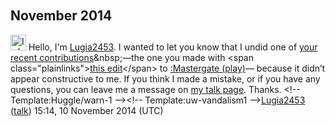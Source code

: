 <article id="44357374" title=User talk:Ladi Folarin>
	<talkpage id="44357374" title="User talk:Ladi Folarin">
== November 2014 ==

[[File:Information.svg|25px|alt=Information icon]] Hello, I'm [[User:Lugia2453|Lugia2453]]. I wanted to let you know that I undid one of [[Special:Contributions/Ladi Folarin|your recent contributions]]&amp;nbsp;—the one you made with &lt;span class=&quot;plainlinks&quot;&gt;[https://en.wikipedia.org/w/index.php?title=Mastergate%20%28play%29&amp;diff=633236945 this edit]&lt;/span&gt; to [[:Mastergate (play)]]— because it didn’t appear constructive to me. If you think I made a mistake, or if you have any questions, you can leave me a message on [[User_talk:Lugia2453|my talk page]]. Thanks. &lt;!-- Template:Huggle/warn-1 --&gt;&lt;!-- Template:uw-vandalism1 --&gt;[[User:Lugia2453|Lugia2453]] ([[User talk:Lugia2453|talk]]) 15:14, 10 November 2014 (UTC)
	</talkpage>
</article>
